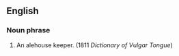 ==English==
===Noun phrase===
# {{vulgar}} An alehouse keeper. (1811 ''Dictionary of Vulgar Tongue'')